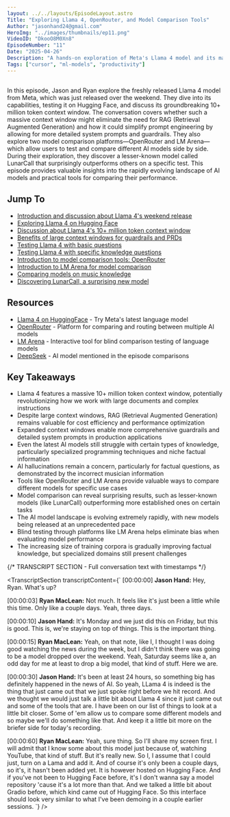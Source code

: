 ```yaml
---
layout: ../../layouts/EpisodeLayout.astro
Title: "Exploring Llama 4, OpenRouter, and Model Comparison Tools"
Author: "jasonhand24@gmail.com"
HeroImg: "../images/thumbnails/ep11.png"
VideoID: "DkooO8M0Xn8"
EpisodeNumber: "11"
Date: "2025-04-26"
Description: "A hands-on exploration of Meta's Llama 4 model and its massive context window, along with testing various AI models using comparison platforms like OpenRouter and LM Arena."
Tags: ["cursor", "ml-models", "productivity"]
---
```


## 

In this episode, Jason and Ryan explore the freshly released Llama 4 model from Meta, which was just released over the weekend. They dive into its capabilities, testing it on Hugging Face, and discuss its groundbreaking 10+ million token context window. The conversation covers whether such a massive context window might eliminate the need for RAG (Retrieval Augmented Generation) and how it could simplify prompt engineering by allowing for more detailed system prompts and guardrails. They also explore two model comparison platforms—OpenRouter and LM Arena—which allow users to test and compare different AI models side by side. During their exploration, they discover a lesser-known model called LunarCall that surprisingly outperforms others on a specific test. This episode provides valuable insights into the rapidly evolving landscape of AI models and practical tools for comparing their performance.

## Jump To

- [Introduction and discussion about Llama 4's weekend release](https://youtu.be/DkooO8M0Xn8?t=0)
- [Exploring Llama 4 on Hugging Face](https://youtu.be/DkooO8M0Xn8?t=60)
- [Discussion about Llama 4's 10+ million token context window](https://youtu.be/DkooO8M0Xn8?t=120)
- [Benefits of large context windows for guardrails and PRDs](https://youtu.be/DkooO8M0Xn8?t=240)
- [Testing Llama 4 with basic questions](https://youtu.be/DkooO8M0Xn8?t=300)
- [Testing Llama 4 with specific knowledge questions](https://youtu.be/DkooO8M0Xn8?t=480)
- [Introduction to model comparison tools: OpenRouter](https://youtu.be/DkooO8M0Xn8?t=900)
- [Introduction to LM Arena for model comparison](https://youtu.be/DkooO8M0Xn8?t=1260)
- [Comparing models on music knowledge](https://youtu.be/DkooO8M0Xn8?t=1380)
- [Discovering LunarCall, a surprising new model](https://youtu.be/DkooO8M0Xn8?t=1440)

## Resources

- [Llama 4 on HuggingFace](https://huggingface.co/meta-llama/Meta-Llama-3-8B-Instruct) - Try Meta's latest language model
- [OpenRouter](https://openrouter.ai/) - Platform for comparing and routing between multiple AI models
- [LM Arena](https://lmarena.ai/) - Interactive tool for blind comparison testing of language models
- [DeepSeek](https://deepseek.ai/) - AI model mentioned in the episode comparisons

## Key Takeaways

- Llama 4 features a massive 10+ million token context window, potentially revolutionizing how we work with large documents and complex instructions
- Despite large context windows, RAG (Retrieval Augmented Generation) remains valuable for cost efficiency and performance optimization
- Expanded context windows enable more comprehensive guardrails and detailed system prompts in production applications
- Even the latest AI models still struggle with certain types of knowledge, particularly specialized programming techniques and niche factual information
- AI hallucinations remain a concern, particularly for factual questions, as demonstrated by the incorrect musician information
- Tools like OpenRouter and LM Arena provide valuable ways to compare different models for specific use cases
- Model comparison can reveal surprising results, such as lesser-known models (like LunarCall) outperforming more established ones on certain tasks
- The AI model landscape is evolving extremely rapidly, with new models being released at an unprecedented pace
- Blind testing through platforms like LM Arena helps eliminate bias when evaluating model performance
- The increasing size of training corpora is gradually improving factual knowledge, but specialized domains still present challenges

{/* TRANSCRIPT SECTION - Full conversation text with timestamps */}


<TranscriptSection transcriptContent={`
[00:00:00] **Jason Hand:** Hey, Ryan. What's up? 

[00:00:03] **Ryan MacLean:** Not much. It feels like it's just been a little while this time. Only like a couple days. Yeah, three days. 

[00:00:10] **Jason Hand:** It's Monday and we just did this on Friday, but this is good. This is, we're staying on top of things. This is the important thing. 

[00:00:15] **Ryan MacLean:** Yeah, on that note, like I, I thought I was doing good watching the news during the week, but I didn't think there was going to be a model dropped over the weekend. Yeah, Saturday seems like a, an odd day for me at least to drop a big model, that kind of stuff. Here we are.

[00:00:30] **Jason Hand:** It's been at least 24 hours, so something big has definitely happened in the news of AI. So yeah, LLama 4 is indeed is the thing that just came out that we just spoke right before we hit record. And we thought we would just talk a little bit about Llama 4 since it just came out and some of the tools that are. I have been on our list of things to look at a little bit closer. Some of 'em allow us to compare some different models and so maybe we'll do something like that. And keep it a little bit more on the briefer side for today's recording.

[00:00:60] **Ryan MacLean:** Yeah, sure thing. So I'll share my screen first. I will admit that I know some about this model just because of, watching YouTube, that kind of stuff. But it's really new. So I, I assume that I could just, turn on a Lama and add it. And of course it's only been a couple days, so it's, it hasn't been added yet. It is however hosted on Hugging Face. And if you've not been to Hugging Face before, it's I don't wanna say a model repository 'cause it's a lot more than that. And we talked a little bit about Gradio before, which kind came out of Hugging Face. So this interface should look very similar to what I've been demoing in a couple earlier sessions.
`} />
